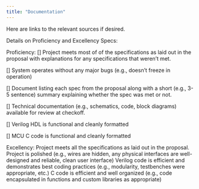 ```yaml
---
title: "Documentation"
---
```


Here are links to the relevant sources if desired.



Details on Proficiency and Excellency Specs:

Proficiency:
[] Project meets most of of the specifications as laid out in the proposal with explanations for any specifications that weren’t met.

[] System operates without any major bugs (e.g., doesn’t freeze in operation)

[] Document listing each spec from the proposal along with a short (e.g., 3-5 sentence) summary explaining whether the spec was met or not.

[] Technical documentation (e.g., schematics, code, block diagrams) available for review at checkoff.

[] Verilog HDL is functional and cleanly formatted

[] MCU C code is functional and cleanly formatted

Excellency:
Project meets all the specifications as laid out in the proposal.
Project is polished (e.g., wires are hidden, any physical interfaces are well-designed and reliable, clean user interface)
Verilog code is efficient and demonstrates best coding practices (e.g., modularity, testbenches were appropriate, etc.)
C code is efficient and well organized (e.g., code encapsulated in functions and custom libraries as appropriate)
